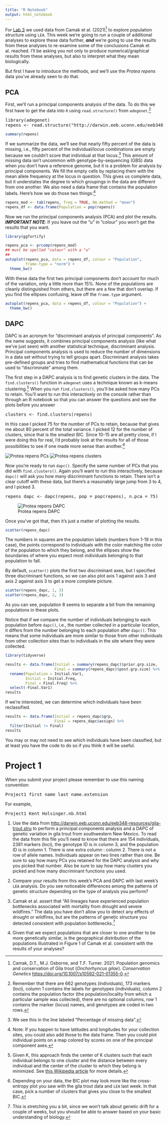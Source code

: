 ```yaml
---
title: "R Notebook"
output: html_notebook
---
```


For [Lab 3](http://darwin.eeb.uconn.edu/eeb348-resources/Lab3.nb.html) we used data from Camak et al. (2021)^[Camak, D.T., M.J. Osborne, and T.F. Turner. 2021. Population genomics and conservation of Gila trout (*Onchorhyncus gilae*). *Conservation Genetics* [https://doi.org/10.1007/s10592-021-01355-0](https://doi.org/10.1007/s10592-021-01355-0).] to explore population structure using `LEA`. This week we're going to run a couple of additional analyses to explore these data further, ***and*** we're going to use the results from these analyses to re-examine some of the conclusions Camak et al. reached. I'll be asking you not only to produce numerical/graphical results from these analyses, but also to interpret what they mean biologically.

But first I have to introduce the methods, and we'll use the *Protea repens* data you've already seen to do that.

## PCA

First, we'll run a principal components analysis of the data. To do this we first have to get the data into `R` using `read.structure()` from `adegenet`.^[Remember that there are 662 genotypes (individuals), 173 markers (loci), column 1 contains the labels for genotypes (individuals), column 2 contains the population factor (the population/locality from which a particular sample was collected), there are no optional columns, row 1 contains the marker (locus) names, and genotypes are coded in two rows.]

<pre>
library(adegenet)
repens <- read.structure("http://darwin.eeb.uconn.edu/eeb348-resources/repens-outliers.stru")
</pre>

```r
summary(repens)
```

If we summarize the data, we'll see that nearly fifty percent of the data is missing, i.e., fifty percent of the individual/locus combinations are empty because we couldn't score that individual at that locus.^[We see this in the line labeled "Percentage of missing data".] This amount of missing data isn't uncommon with genotype-by-sequencing (GBS) data when you don't have a reference genome, but it is a problem for analysis by principal components. We fill the empty cells by replacing them with the mean allele frequency at the locus in question. This gives us complete data, but it understates the degree to which groupings in the data are different from one another. We also need a data frame that contains the population labels. Here's how we do those two things:^[Note: If you happen to have latitudes and longitudes for your collection sites, you could also add those to the data frame. Then you could plot individual points on a map colored by scores on one of the principal component axes.]

```r
repens_mod <- tab(repens, freq = TRUE, NA.method = "mean")
repens_df <- data.frame(Population = pop(repens))
```

Now we run the principal components analysis (PCA) and plot the results. ***IMPORTANT NOTE***: If you leave out the "u" in "colour" you won't get the results that you want.

```r
library(ggfortify)

repens_pca <- prcomp(repens_mod)
## must be spelled "colour" with a "u"
##
autoplot(repens_pca, data = repens_df, colour = "Population",
         frame.type = "norm") + 
  theme_bw()
```
With these data the first two principal components don't account for much of the variation, only a little more than 15%. None of the populations are cleanly distinguished from others, but there are a few that don't overlap. If you find the ellipses confusing, leave off the `frame.type` argument.

```r
autoplot(repens_pca, data = repens_df, colour = "Population") + 
  theme_bw()
```

## DAPC

DAPC is an acronym for "discriminant analysis of principal components". As the name suggests, it combines principal components analysis (like what we've just seen) with another statistical technique, discriminant analysis. Principal components analysis is used to reduce the number of dimensions in a data set without trying to tell groups apart. Discriminant analysis takes pre-defined groups and tries to find mathematical functions that can be used to "discriminate" among them.

The first step in a DAPC analysis is to find genetic clusters in the data. The `find.clusters()` function in `adegenet` uses a technique known as k-means clustering.^[Given K, this approach finds the center of K clusters such that each individual belongs to one cluster and the distance between every individual and the center of the cluster to which they belong is minimized. See [this Wikipedia article](https://en.wikipedia.org/wiki/K-means_clustering) for more details.] When you run `find.clusters()`, you'll be asked how many PCs to retain. You'll want to run this interactively on the console rather than through an R notebook so that you can answer the questions and see the plots before you answer

<pre>
clusters <- find.clusters(repens)
</pre>

In this case I picked 75 for the number of PCs to retain, because that gives me about 80 percent of the total variance. I picked 12 for the number of clusters, since that is the smallest BIC. Since 10-15 are all pretty close, if I were doing this for real, I'd probably look at the results for all of those possibilities to see if one made more sense than another.^[Depending on your data, the BIC plot may look more like the cross-entropy plot you saw with the gila trout data and `LEA` last week. In that case, pick a number of clusters that gives you close to the smallest BIC.]

![Protea repens PCs](repens-PCs.png)
![Protea repens clusters](repens-clusters.png)

Now you're ready to run `dapc()`. Specify the same number of PCs that you did with `find.clusters()`. Again you'll want to run this interactively, because `dapc()` will ask you how many discriminant functions to retain. There isn't a clear cutoff with these data, but there's a reasonably large jump from 3 to 4, and I picked 3.

<pre>
repens_dapc <- dapc(repens, pop = pop(repens), n.pca = 75)
</pre>

![Protea repens DAPC](repens-DAPC.png)

Once you've got that, then it's just a matter of plotting the results.

```r
scatter(repens_dapc)
```
The numbers in squares are the population labels (numbers from 1-19 in this case), the points correspond to individuals with the color matching the color of the population to which they belong, and the ellipses show the boundaries of where you expect most individuals belonging to that population to fall.

By default, `scatter()` plots the first two discriminant axes, but I specified three discriminant functions, so we can also plot axis 1 against axis 3 and axis 2 against axis 3 to get a more complete picture.

```r
scatter(repens_dapc, 1, 3)
scatter(repens_dapc, 2, 3)
```

As you can see, population 8 seems to separate a bit from the remaining populations in these plots.

Notice that if we compare the number of individuals belonging to each population before `dapc()`, i.e., the number collected in a particular location, it differs from the number belonging to each population after `dapc()`. This means that some individuals are more similar to those from other individuals from other collection sites than to individuals in the site where they were collected.

```r
library(tidyverse)

results <- data.frame(Initial = summary(repens_dapc)$prior.grp.size,
                      Final = summary(repens_dapc)$post.grp.size) %>%
  rename(Population = Initial.Var1,
         Initial = Initial.Freq,
         Final = Final.Freq) %>%
  select(-Final.Var1)
results
```

If we're interested, we can determine which individuals have been reclassified.

```r
results <- data.frame(Initial = repens_dapc$grp,
                      Final = repens_dapc$assign) %>%
  filter(Initial != Final)
results
```

You may or may not need to see which individuals have been classified, but at least you have the code to do so if you think it will be useful.

# Project 1

When you submit your project please remember to use this naming convention:

<pre>
Project1_first name_last name.extension
</pre>

For example,

<pre>
Project1_Kent_Holsinger.nb.html
</pre>

1. Use the data from [http://darwin.eeb.uconn.edu/eeb348-resources/gila-trout.stru](http://darwin.eeb.uconn.edu/eeb348-resources/gila-trout.stru) to perform a principal components analysis and a DAPC of genetic variation in gila trout from southwestern New Mexico. To read the data from this file you'll need to know that there are 154 individuals, 2381 markers (loci), the genotype ID is in column 3, and the population ID is in column 1. There is one extra column : column 2. There is not a row of allele names. Individuals appear on two lines rather than one. Be sure to say how many PCs you retained for the DAPC analysis and why you picked that number. Also be sure to say how many clusters you picked and how many discriminant functions you used.

2. Compare your results from this week's PCA and DAPC with last week's `LEA` analysis. Do you see noticeable differences among the patterns of genetic structure depending on the type of analysis you perform?

3. Camak et al. assert that "All lineages have experienced population bottlenecks associated with mortality from drought and severe wildfires." The data you have don't allow you to detect any effects of drought or wildfires, but are the patterns of genetic structure you detected consistent with population bottlenecks.^[This is stretching you a bit, since we won't talk about genetic drift for a couple of weeks, but you should be able to answer based on your basic understanding of biology.]

4. Given that we expect populations that are closer to one another to be more genetically similar, is the geographical distribution of the populations illustrated in Figure 1 of Camak et al. consistent with the results of your analyses?
